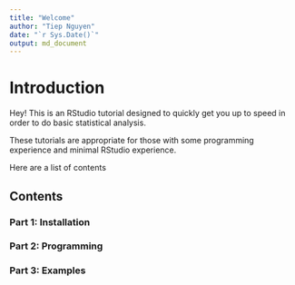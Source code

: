 ```yaml
---
title: "Welcome"
author: "Tiep Nguyen"
date: "`r Sys.Date()`"
output: md_document
---
```


# Introduction
Hey! This is an RStudio tutorial designed to quickly get you up to speed in order to do basic statistical analysis.

These tutorials are appropriate for those with some programming experience and minimal RStudio experience.

Here are a list of contents

## Contents

### Part 1: Installation

### Part 2: Programming

### Part 3: Examples



